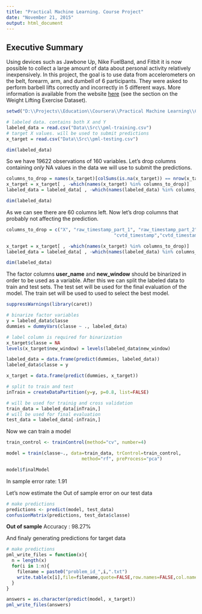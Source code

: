 ```yaml
---
title: "Practical Machine Learning. Course Project"
date: "November 21, 2015"
output: html_document
---
```


## Executive Summary
Using devices such as Jawbone Up, Nike FuelBand, and Fitbit it is now possible to collect a large amount of data about personal activity relatively inexpensively. In this project, the goal is to use data from accelerometers on the belt, forearm, arm, and dumbell of 6 participants. They were asked to perform barbell lifts correctly and incorrectly in 5 different ways. More information is available from the website [here](http://example.comhttp://groupware.les.inf.puc-rio.br/har) (see the section on the Weight Lifting Exercise Dataset).


```r
setwd("D:\\Projects\\Education\\Coursera\\Practical Machine Learning\\Course Project\\Practical-Machine-Learning")

# labeled data. contains both X and Y
labeled_data = read.csv("Data\\Src\\pml-training.csv")
# target X values. will be used to submit predictions
x_target = read.csv("Data\\Src\\pml-testing.csv")

dim(labeled_data)
```

So we have 19622 observations of  160 variables. Let's drop columns containing *only* NA values in the data we will use to submit the predictions.

```r
columns_to_drop = names(x_target)[colSums(is.na(x_target)) == nrow(x_target)]
x_target = x_target[ , -which(names(x_target) %in% columns_to_drop)]
labeled_data = labeled_data[ , -which(names(labeled_data) %in% columns_to_drop)]

dim(labeled_data)
```
As we can see there are 60 columns left.
Now let's drop columns that probably not affecting the prediction.
```r
columns_to_drop = c("X", "raw_timestamp_part_1", "raw_timestamp_part_2",
										"cvtd_timestamp","cvtd_timestamp", "problem_id")

x_target = x_target[ , -which(names(x_target) %in% columns_to_drop)]
labeled_data = labeled_data[ , -which(names(labeled_data) %in% columns_to_drop)]

dim(labeled_data)
```
The factor columns **user_name** and **new_window** should be binarized in order to be used as a variable. After this we can split the labeled data to train and test sets. The test set will be used for the final evaluation of the model. The train set will be used to used to select the best model.

```r
suppressWarnings(library(caret))

# binarize factor variables
y = labeled_data$classe
dummies = dummyVars(classe ~ ., labeled_data)

# label column is required for binarization
x_target$classe = NA
levels(x_target$new_window) = levels(labeled_data$new_window)

labeled_data = data.frame(predict(dummies, labeled_data))
labeled_data$classe = y

x_target = data.frame(predict(dummies, x_target))

# split to train and test
inTrain = createDataPartition(y=y, p=0.8, list=FALSE)

# will be used for trainig and cross validation
train_data = labeled_data[inTrain,]
# will be used for final evaluation
test_data = labeled_data[-inTrain,]

```

Now we can train a model
```r
train_control <- trainControl(method="cv", number=4)

model = train(classe~., data=train_data, trControl=train_control, 
							method="rf", preProcess="pca")
```

```r
model$finalModel
```
In sample error rate: 1.91

Let's now estimate the Out of sample error on our test data
```r
# make predictions
predictions <- predict(model, test_data)
confusionMatrix(predictions, test_data$classe)

```
**Out of sample** Accuracy : 98.27%

And finaly generating predictions for target data
```r
# make predictions
pml_write_files = function(x){
  n = length(x)
  for(i in 1:n){
    filename = paste0("problem_id_",i,".txt")
    write.table(x[i],file=filename,quote=FALSE,row.names=FALSE,col.names=FALSE)
  }
}

answers = as.character(predict(model, x_target))
pml_write_files(answers)

```